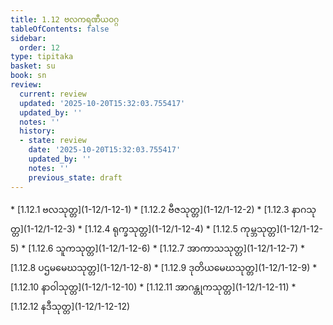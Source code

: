 ```yaml
---
title: 1.12 ဗလကရဏီယဝဂ္ဂ
tableOfContents: false
sidebar:
  order: 12
type: tipitaka
basket: su
book: sn
review:
  current: review
  updated: '2025-10-20T15:32:03.755417'
  updated_by: ''
  notes: ''
  history:
  - state: review
    date: '2025-10-20T15:32:03.755417'
    updated_by: ''
    notes: ''
    previous_state: draft
---
```



<DynamicBreadcrumb />


<ReviewStatus review={frontmatter.review} showDetails={true} />

<HypothesisAnnotation frontmatter={frontmatter} />



<TableOfContents book="sn" section="1.12">
* [1.12.1 ဗလသုတ္တ](1-12/1-12-1)
* [1.12.2 ဗီဇသုတ္တ](1-12/1-12-2)
* [1.12.3 နာဂသုတ္တ](1-12/1-12-3)
* [1.12.4 ရုက္ခသုတ္တ](1-12/1-12-4)
* [1.12.5 ကုမ္ဘသုတ္တ](1-12/1-12-5)
* [1.12.6 သူကသုတ္တ](1-12/1-12-6)
* [1.12.7 အာကာသသုတ္တ](1-12/1-12-7)
* [1.12.8 ပဌမမေဃသုတ္တ](1-12/1-12-8)
* [1.12.9 ဒုတိယမေဃသုတ္တ](1-12/1-12-9)
* [1.12.10 နာဝါသုတ္တ](1-12/1-12-10)
* [1.12.11 အာဂန္တုကသုတ္တ](1-12/1-12-11)
* [1.12.12 နဒီသုတ္တ](1-12/1-12-12)
</TableOfContents>
